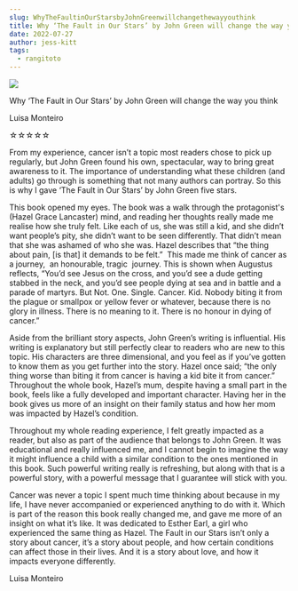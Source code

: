 ```yaml
---
slug: WhyTheFaultinOurStarsbyJohnGreenwillchangethewayyouthink
title: Why ‘The Fault in Our Stars’ by John Green will change the way you think
date: 2022-07-27
author: jess-kitt
tags:
  - rangitoto
---
```

![](/images/fault.png)

<!--StartFragment-->

Why ‘The Fault in Our Stars’ by John Green will change the way you think

Luisa Monteiro

☆☆☆☆☆

From my experience, cancer isn’t a topic most readers chose to pick up regularly, but John Green found his own, spectacular, way to bring great awareness to it. The importance of understanding what these children (and adults) go through is something that not many authors can portray. So this is why I gave ‘The Fault in Our Stars’ by John Green five stars.

This book opened my eyes. The book was a walk through the protagonist's (Hazel Grace Lancaster) mind, and reading her thoughts really made me realise how she truly felt. Like each of us, she was still a kid, and she didn’t want people’s pity, she didn’t want to be seen differently. That didn’t mean that she was ashamed of who she was. Hazel describes that “the thing about pain, \[is that] it demands to be felt.”  This made me think of cancer as a journey,  an honourable, tragic  journey. This is shown when Augustus reflects, “You’d see Jesus on the cross, and you’d see a dude getting stabbed in the neck, and you’d see people dying at sea and in battle and a parade of martyrs. But Not. One. Single. Cancer. Kid. Nobody biting it from the plague or smallpox or yellow fever or whatever, because there is no glory in illness. There is no meaning to it. There is no honour in dying of cancer.”  

Aside from the brilliant story aspects, John Green’s writing is influential. His writing is explanatory but still perfectly clear to readers who are new to this topic. His characters are three dimensional, and you feel as if you’ve gotten to know them as you get further into the story. Hazel once said; “the only thing worse than biting it from cancer is having a kid bite it from cancer.” Throughout the whole book, Hazel’s mum, despite having a small part in the book, feels like a fully developed and important character. Having her in the book gives us more of an insight on their family status and how her mom was impacted by Hazel’s condition. 

Throughout my whole reading experience, I felt greatly impacted as a reader, but also as part of the audience that belongs to John Green. It was educational and really influenced me, and I cannot begin to imagine the way it might influence a child with a similar condition to the ones mentioned in this book. Such powerful writing really is refreshing, but along with that is a powerful story, with a powerful message that I guarantee will stick with you.

Cancer was never a topic I spent much time thinking about because in my life, I have never accompanied or experienced anything to do with it. Which is part of the reason this book really changed me, and gave me more of an insight on what it’s like. It was dedicated to Esther Earl, a girl who experienced the same thing as Hazel. The Fault in our Stars isn’t only a story about cancer, it’s a story about people, and how certain conditions can affect those in their lives. And it is a story about love, and how it impacts everyone differently.

Luisa Monteiro

<!--EndFragment-->

<!--EndFragment-->